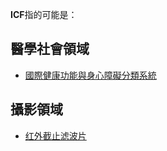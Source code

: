 '''ICF'''指的可能是：

==醫學社會領域==

*[[國際健康功能與身心障礙分類系統|國際健康功能與身心障礙分類系統]]
==攝影領域==
*[[红外截止滤波片|红外截止滤波片]]
{{disambig}}